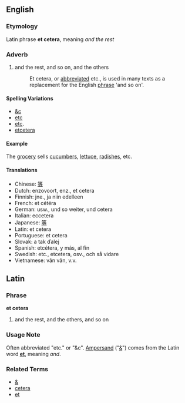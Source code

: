 ==English==
===Etymology===
Latin phrase '''et cetera''', meaning ''and the rest''

===Adverb===
#and the rest, and so on, and the others
#:Et cetera, or [[abbreviation|abbreviated]] etc., is used in many texts as a replacement for the English [[phrase]] 'and so on'. 

====Spelling Variations====
*[[&c]]
*[[etc]]
*[[etc]].
*[[etcetera]]

====Example====
The [[grocery]] sells [[cucumber]]s, [[lettuce]], [[radish]]es, etc.

====Translations====
*Chinese: [[等]]
*Dutch: enzovoort, enz., et cetera
*Finnish: jne., ja niin edelleen
*French: et cétéra
*German: usw., und so weiter, und cetera
*Italian: eccetera
*Japanese: [[等]]
*Latin: et cetera
*Portuguese: et cetera
*Slovak: a tak ďalej
*Spanish: etcétera, y más, al fin
*Swedish: etc., etcetera, osv., och så vidare
*Vietnamese: vân vân, v.v.

==Latin==
===Phrase===
'''et cetera'''

# and the rest, and the others, and so on

===Usage Note===
Often abbreviated "etc." or "&c". [[Ampersand]] ("[[&]]") comes from the Latin word '''[[et]]''', meaning ''and''.

===Related Terms===
*[[&]]
*[[cetera]]
*[[et]]